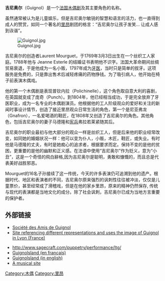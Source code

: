 {{unreferenced|time=2009-12-10T10:06:44+00:00}}
'''吉尼奥尔'''（Guignol）是一个[[法国|法国]][[木偶|木偶剧]]及其主要角色的名称。 

虽然通常被认为是儿童娱乐，但是吉尼奥尔敏锐的智慧和语言的活力，也一直得到成人的赞赏，如同一个著名的[[里昂|里昂]]剧团的格言：“吉尼奥尔让孩子发笑… 让成人感到诙谐”。

[[File:Guignol.jpg|thumb]]

吉尼奥尔的创造者Laurent Mourguet，于1769年3月3日出生在一个丝织工人家庭。1788年他与 Jeanne Esterle 的结婚证书表明他不识字。法国大革命期间丝绸贸易衰退，于是他成为一名小贩，1797年成为[[牙医|牙医]]，当时只是简单的拔牙。这项服务是免费的，只是靠出售术后减轻疼痛的药物挣钱。为了吸引病人，他开始在椅子前表演木偶戏。 

他的第一个木偶剧是表现普钦内拉（Polichinelle），这个角色取自意大利的喜剧，在英国就变成了庞奇（Punch）。到1804年，他已经相当成功，于是完全放弃了牙医职业，成为一名专业的木偶剧演员。他根据他的工人阶级观众的爱好和关注的新闻时事设计情节，创造了接近里昂观众日常生活的角色，第一个是尼亚弗龙（Gnafron），一名爱喝酒的鞋匠，在1808年又创造了吉尼奥尔的角色。其他角色，包括吉尼奥尔的妻子马德隆和[[宪兵|宪兵]]弗拉若莱紧随其后。 

吉尼奥尔的职业最初与他大部分的观众一样是丝织工人，但是后来他的职业经常改变，如同她的婚姻状况一样：他可以变为仆人，小贩，木匠，鞋匠，或失业。有时他是马德隆的丈夫，有时是她痴心的追求者，根据要求而定。保持不变的是他的贫困，更重要的是他的幽默和正义感。在法语中使用“吉尼奥尔”作为贬义，意为“小丑”，这是一个奇怪的飛白辭格,因为吉尼奥尔是聪明，勇敢和慷慨的，而且总是代表美好战胜邪恶。 

Mourguet的16名子孙接续了这一传统，今天的许多表演仍可追溯到他的遗产。根据时代、地区和表演者的不同，吉尼奥尔原来强烈的讽刺性往往被冲淡，仅仅是儿童票价，甚至经常成了滑稽戏，但是在他的家乡里昂，原来的精神仍然保存, 传统与现代的表演都是当地文化的成分。除了社会讽刺，吉尼奥尔已成为当地方言重要的保护者。

== 外部链接 ==
{{Wiktionary}}
{{Commonscat|Guignol|吉尼奥尔}}
* [http://amisdeguignol.free.fr/ Société des Amis de Guignol]{{Wayback|url=http://amisdeguignol.free.fr/ |date=20020723211539 }}
* [http://castelbou.free.fr/texte/traceguignol.htm Site referencing different representations and uses the image of Guignol in Lyon (France)]{{Wayback|url=http://castelbou.free.fr/texte/traceguignol.htm |date=20030402082222 }}

* http://www.sagecraft.com/puppetry/performance/ltg/ {{Wayback|url=http://www.sagecraft.com/puppetry/performance/ltg/ |date=20160304034623 }}
* [http://www.guignolsland.com/guignol.html Guignolsland (en français)] {{Wayback|url=http://www.guignolsland.com/guignol.html |date=20200209140521 }}
* [http://www.guignolsland.com/w-guignol.html Guignolsland (in english)] {{Wayback|url=http://www.guignolsland.com/w-guignol.html |date=20210220100332 }}
* [http://www.guignol.it A musical site] {{Wayback|url=http://www.guignol.it/ |date=20201025104311 }}

[[Category:木偶|Category:木偶]]
[[Category:里昂|Category:里昂]]